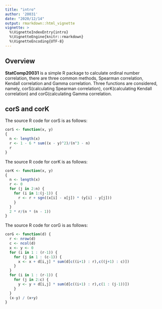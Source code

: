 ```yaml
---
title: "intro"
author: '20031'
date: "2020/12/14"
output: rmarkdown::html_vignette
vignette: >
  %\VignetteIndexEntry{intro}
  %\VignetteEngine{knitr::rmarkdown}
  %\VignetteEncoding{UTF-8}
---
```


## Overview

__StatComp20031__ is a simple R package to calculate ordinal number correlation, there are three common methods, Spearman correlation, Kendall correlation and Gamma correlation. Three functions are considered, namely, corS(calculating Spearman correlation), corK(calculating Kendall correlation) and corG(calculating Gamma correlation.

## corS and corK

The source R code for corS is as follows:
```r
corS <- function(x, y)
{
  n <- length(x)
  r <- 1 - 6 * sum((x - y)^2)/(n^3 - n)
  r
}
```

The source R code for corK is as follows:
```r
corK <- function(x, y)
{
  n <- length(x)
  r <- 0
  for (j in 2:n) {
    for (i in 1:(j-1)) {
      r <- r + sgn((x[i] - x[j]) * (y[i] - y[j]))
    }
  }
  2 * r/(n * (n - 1))
}
```

The source R code for corG is as follows:
```r
corG <- function(d) {
  r <- nrow(d)
  c <- ncol(d)
  x <- y <- 0
  for (i in 1 : (r-1)) {
    for (j in 1 : (c-1)) {
      x <- x + d[i,j] * sum(d[c((i+1) : r),c((j+1) : c)])
    }
  }
  for (i in 1 : (r-1)) {
    for (j in 2:c) {
      y <- y + d[i,j] * sum(d[c((i+1) : r),c(1 : (j-1))])
    }
  }
  (x-y) / (x+y)
}
```
